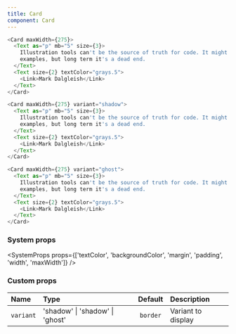 ```yaml
---
title: Card
component: Card
---
```


```js live=true
<Card maxWidth={275}>
  <Text as="p" mb="5" size={3}>
    Illustration tools can't be the source of truth for code. It might demo well with simple
    examples, but long term it's a dead end.
  </Text>
  <Text size={2} textColor="grays.5">
    <Link>Mark Dalgleish</Link>
  </Text>
</Card>
```

```js live=true
<Card maxWidth={275} variant="shadow">
  <Text as="p" mb="5" size={3}>
    Illustration tools can't be the source of truth for code. It might demo well with simple
    examples, but long term it's a dead end.
  </Text>
  <Text size={2} textColor="grays.5">
    <Link>Mark Dalgleish</Link>
  </Text>
</Card>
```

```js live=true
<Card maxWidth={275} variant="ghost">
  <Text as="p" mb="5" size={3}>
    Illustration tools can't be the source of truth for code. It might demo well with simple
    examples, but long term it's a dead end.
  </Text>
  <Text size={2} textColor="grays.5">
    <Link>Mark Dalgleish</Link>
  </Text>
</Card>
```

### System props

<SystemProps props={['textColor', 'backgroundColor', 'margin', 'padding', 'width', 'maxWidth']} />

### Custom props

| Name      | Type                            | Default  | Description        |
| :-------- | :------------------------------ | :------: | :----------------- |
| `variant` | 'shadow' \| 'shadow' \| 'ghost' | `border` | Variant to display |
